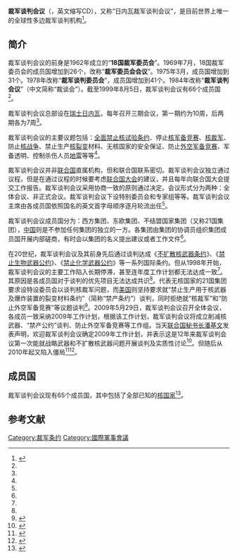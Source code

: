 '''裁军谈判会议'''（{{lang-en|Conference on Disarmament}}，英文缩写CD），又称“日内瓦裁军谈判会议”，是目前世界上唯一的全球性多边裁军谈判机构<ref name=jj>{{Cite web |url =http://www.fmprc.gov.cn/ce/cegv/chn/dbtyw/cjjk_1/Bj_1/t624752.htm  |title =裁军谈判会议  |author =  |date = 2009-11-04 |publisher = 中华人民共和国常驻联合国日内瓦办事处和瑞士其他国际组织代表团 |language =  |accessdate =  |quote =  }}</ref>。

==简介==
裁军谈判会议的前身是1962年成立的“'''18国裁军委员会'''”。1969年7月，18国裁军委员会的成员国增加到26个，改称“'''裁军委员会会议'''”。1975年3月，成员国增加到31个。1978年改称“'''裁军谈判委员会'''”，成员国增加到41个。1984年改称“'''裁军谈判会议'''”（中文简称“裁谈会”）。截至1999年8月5日，裁军谈判会议有66个成员国<ref name=jj/>。

裁军谈判会议总部设在[[瑞士|瑞士]][[日内瓦|日内瓦]]，每年召开三期会议，第一期约为10周，后两期各为7周<ref name=jj/>。

裁军谈判会议的主要议题包括：[[全面禁止核试验条约|全面禁止核试验条约]]、停止[[核军备竞赛|核军备竞赛]]、[[核裁军运动|核裁军]]、防止[[核战争|核战争]]、禁止生产[[核裂变|核裂变]]材料、无核国家的安全保证、防止[[外空军备竞赛|外空军备竞赛]]、军备透明、控制杀伤人员[[地雷|地雷]]等等<ref name=jj/>。 

裁军谈判会议并非[[联合国|联合国]]直属机构，但和联合国联系密切。裁军谈判会议独立通过议程，但是在通过议程的时候要考虑[[联合国大会|联合国大会]]的建议，并且每年向联合国大会提交工作报告。裁军谈判会议采用协商一致的原则通过决定。会议形式分为两种：全体会议、非正式会议。裁军谈判会议下设特别委员会和专家组等等。裁军谈判会议主席由各成员国依照国名的英文首字母顺序逐月轮流出任<ref name=jj/>。

裁军谈判会议成员国分为：西方集团、东欧集团、不结盟国家集团（又称21国集团），[[中华人民共和国|中国]]则是不参加任何集团的独立的一方。各集团由集团的协调员组织集团成员国开展内部磋商，有时会以集团的名义提出建议或者工作文件<ref name=jj/>。

在20世纪，裁军谈判会议及其前身先后通过谈判达成《[[不扩散核武器条约|不扩散核武器条约]]》、《[[禁止生物武器公约|禁止生物武器公约]]》、《[[禁止化学武器公约|禁止化学武器公约]]》等一系列国际条约。但从1998年开始，裁军谈判会议的主要工作陷入长期停滞，甚至连年度工作计划都无法达成一致<ref name=shi'er/>。其原因是各成员国对于谈判的优先项目无法达成共识<ref name=lhg/>。代表无核国家的21国集团要求设特设委员会以谈判核裁军问题，而[[美国|美国]]则坚持要求就“禁止生产用于核武器及爆炸装置的裂变材料条约”（简称“禁产条约”）谈判，同时拒绝就“核裁军”和“防止外空军备竞赛”等议题谈判<ref>{{Cite web |url = http://www.people.com.cn/GB/channel2/18/20001221/358025.html |title = 国际裁军谈判裹足不前 |author =  |date = 2000-12-21 |publisher = 人民网 |language =  |accessdate =  |quote =  |archive-date = 2019-03-29 |archive-url = https://web.archive.org/web/20190329051359/http://www.people.com.cn/GB/channel2/18/20001221/358025.html |dead-url = no }}</ref>。2009年5月29日，裁军谈判会议召开全体会议，各成员一致采纳2009年工作计划，根据该工作计划，裁军谈判会议将成立削减核武器、“禁产公约”谈判、防止外空军备竞赛等工作组。当天[[联合国秘书长|联合国秘书长]][[潘基文|潘基文]]发表声明，欢迎裁军谈判会议确定2009年工作计划，并表示这是12年来裁军谈判会议第一次能就战略武器和不扩散核武器问题开展谈判及实质性讨论<ref name=shi'er>{{Cite web |url = http://news.sina.com.cn/w/2009-05-31/045017917351.shtml |title = 裁军谈判会议打破12年僵局 今年工作计划确定 |author =  |date = 2009-05-31 |publisher = 新浪 |language =  |accessdate =  |quote =  |archive-date = 2017-03-02 |archive-url = https://web.archive.org/web/20170302112732/http://news.sina.com.cn/w/2009-05-31/045017917351.shtml |dead-url = no }}</ref>。但随后从2010年起又陷入僵局<ref>{{Cite web|url =http://news.xinhuanet.com/world/2010-08/09/c_12426661.htm|title =裁军谈判会议：为“老问题”寻找“新答案”|author =|date =2010-08-09|publisher =新华网|language =|accessdate =|quote =|deadurl =yes|archiveurl =https://web.archive.org/web/20170302113531/http://news.xinhuanet.com/world/2010-08/09/c_12426661.htm|archivedate =2017-03-02|df =}}</ref><ref name=lhg>{{Cite web |url = http://www.un.org/chinese/News/story.asp?NewsID=21217 |title = 潘基文敦促日内瓦裁军谈判会议打破僵局 在无为中有所作为 |author =  |date = 2014-01-21 |publisher = 联合国新闻 |language =  |accessdate =  |quote =  |archive-date = 2017-03-02 |archive-url = https://web.archive.org/web/20170302163819/http://www.un.org/chinese/News/story.asp?NewsID=21217 |dead-url = no }}</ref>。

==成员国==
裁军谈判会议现有65个成员国，其中包括了全部已知的[[核国家|核国家]]<ref>{{cite web | url = http://www.unog.ch/80256EE600585943/(httpPages)/6286395D9F8DABA380256EF70073A846?OpenDocument | title = Disarmament: Member States | publisher = United Nations Office at Geneva | accessdate = 2007-05-04 | archive-date = 2007-06-10 | archive-url = https://web.archive.org/web/20070610213628/http://www.unog.ch/80256EE600585943/(httpPages)/6286395D9F8DABA380256EF70073A846?OpenDocument | dead-url = no }}</ref>。

{{Columns-list|2|
*{{ALG}}
*{{ARG}}
*{{AUS}}
*{{AUT}}
*{{BAN}}
*{{BLR}}
*{{BEL}}
*{{BRA}}
*{{BUL}}
*{{CMR}}
*{{CAN}}
*{{CHI}}
*{{PRC}}
*{{COL}}
*{{CUB}}
*{{DPRK}}
*{{DRC}}
*{{ECU}}
*{{EGY}}
*{{ETH}}
*{{FIN}}
*{{FRA}}
*{{GER}}
*{{HUN}}
*{{IND}}
*{{INA}}
*{{IRN}}
*{{IRQ}}
*{{IRE}}
*{{ISR}}
*{{ITA}}
*{{JAP}}
*{{KAZ}}
*{{KEN}}
*{{MAL}}
*{{MEX}}
*{{MGL}}
*{{MAR}}
*{{MYA}}
*{{NET}}
*{{NZL}}
*{{NGA}}
*{{NOR}}
*{{PAK}}
*{{PER}}
*{{POL}}
*{{ROK}}
*{{ROM}}
*{{RUS}}
*{{SEN}}
*{{SLO}}
*{{RSA}}
*{{SPA}}
*{{SRI}}
*{{SWE}}
*{{SWI}}
*{{SYR}}
*{{TUN}}
*{{TUR}}
*{{UKR}}
*{{UK}}
*{{USA}}
*{{VEN}}
*{{VIE}}
*{{ZIM}}
}}

==参考文献==
{{reflist}}

[[Category:裁军条约|Category:裁军条约]]
[[Category:國際軍事會議|Category:國際軍事會議]]